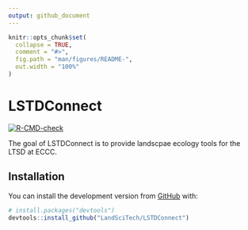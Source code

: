 ```yaml
---
output: github_document
---
```


<!-- README.md is generated from README.Rmd. Please edit that file -->

```r
knitr::opts_chunk$set(
  collapse = TRUE,
  comment = "#>",
  fig.path = "man/figures/README-",
  out.width = "100%"
)
```

# LSTDConnect

<!-- badges: start -->
[![R-CMD-check](https://github.com/LandSciTech/LSTDConnect/workflows/R-CMD-check/badge.svg)](https://github.com/LandSciTech/LSTDConnect/actions)
<!-- badges: end -->

The goal of LSTDConnect is to provide landscpae ecology tools for the LTSD at ECCC.

## Installation

<!-- You can install the released version of LSTDConnect from [CRAN](https://CRAN.R-project.org) with:
``` r
install.packages("LSTDConnect")
<!-- ``` -->

You can install the development version from [GitHub](https://github.com/) with:

``` r
# install.packages("devtools")
devtools::install_github("LandSciTech/LSTDConnect")
```
